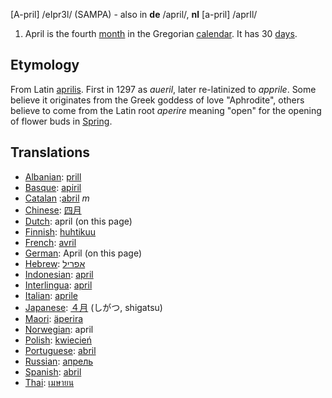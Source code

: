 [A-pril] /eIpr3l/ (SAMPA) - also in '''de''' /april/, '''nl''' [a-pril] /aprIl/

#April is the fourth [[month]] in the Gregorian [[calendar]]. It has 30 [[day]]s.

==Etymology==
From Latin [[aprilis]]. First in 1297 as ''aueril'', later re-latinized to ''apprile''. Some believe it originates from the Greek goddess of love "Aphrodite", others believe to come from the Latin root ''aperire'' meaning "open" for the opening of flower buds in [[Spring]]. 

==Translations==
*[[Albanian]]: [[prill]]
*[[Basque]]: [[apiril]]
*[[Catalan]] :[[abril]] ''m''
*[[Chinese]]: [[四月]]
*[[Dutch]]: april (on this page)
*[[Finnish]]: [[huhtikuu]]
*[[French]]: [[avril]]
*[[German]]: April (on this page)
*[[Hebrew]]: [[אפריל]]
*[[Indonesian]]: [[april]]
*[[Interlingua]]: [[april]]
*[[Italian]]: [[aprile]]
*[[Japanese]]: [[４月]] (しがつ, shigatsu)
*[[Maori]]: [[äperira]]
*[[Norwegian]]: april
*[[Polish]]: [[kwiecień]]
*[[Portuguese]]: [[abril]]
*[[Russian]]: [[апрель]]
*[[Spanish]]: [[abril]]
*[[Thai]]: [[เมษายน]]